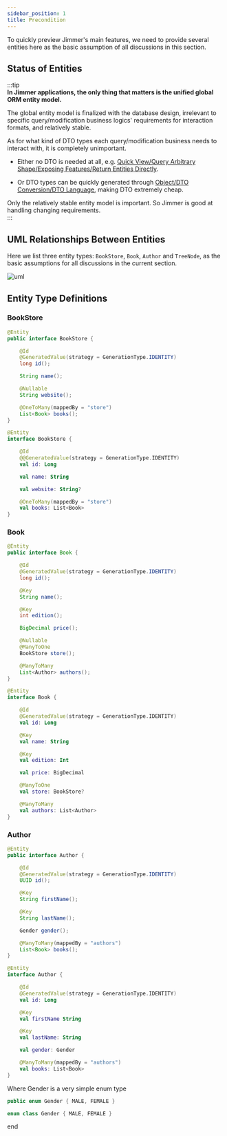 ```yaml
---
sidebar_position: 1 
title: Precondition   
---
```



To quickly preview Jimmer's main features, we need to provide several entities here as the basic assumption of all discussions in this section.  

## Status of Entities   

:::tip  
**In Jimmer applications, the only thing that matters is the unified global ORM entity model.** 

The global entity model is finalized with the database design, irrelevant to specific query/modification business logics' requirements for interaction formats, and relatively stable.   

As for what kind of DTO types each query/modification business needs to interact with, it is completely unimportant.

-   Either no DTO is needed at all, e.g. [Quick View/Query Arbitrary Shape/Exposing Features/Return Entities Directly](./fetch/export/entity).

-   Or DTO types can be quickly generated through [Object/DTO Conversion/DTO Language](../object/view/dto-language), making DTO extremely cheap.   

Only the relatively stable entity model is important. So Jimmer is good at handling changing requirements.  
:::  

## UML Relationships Between Entities 

Here we list three entity types: `BookStore`, `Book`, `Author` and `TreeNode`, as the basic assumptions for all discussions in the current section.  

![uml](@site/static/img/uml.svg)

## Entity Type Definitions 

### BookStore  

<Tabs groupId="language">
<TabItem value="java" label="Java">  

```java 
@Entity
public interface BookStore {

    @Id
    @GeneratedValue(strategy = GenerationType.IDENTITY)
    long id();

    String name();

    @Nullable
    String website();  

    @OneToMany(mappedBy = "store")
    List<Book> books();  
}
```  

</TabItem>
<TabItem value="kotlin" label="Kotlin">

```kotlin  
@Entity  
interface BookStore {

    @Id
    @@GeneratedValue(strategy = GenerationType.IDENTITY)  
    val id: Long  

    val name: String  

    val website: String?  

    @OneToMany(mappedBy = "store") 
    val books: List<Book>  
}
```  

</TabItem>
</Tabs>  

### Book  

<Tabs groupId="language">
<TabItem value="java" label="Java">  

```java
@Entity  
public interface Book {

    @Id
    @GeneratedValue(strategy = GenerationType.IDENTITY)
    long id();

    @Key  
    String name();

    @Key
    int edition();  

    BigDecimal price();  

    @Nullable  
    @ManyToOne  
    BookStore store();  

    @ManyToMany
    List<Author> authors();  
}
```  

</TabItem> 
<TabItem value="kotlin" label="Kotlin">  

```kotlin  
@Entity
interface Book {

    @Id
    @GeneratedValue(strategy = GenerationType.IDENTITY)  
    val id: Long  

    @Key
    val name: String  

    @Key  
    val edition: Int  

    val price: BigDecimal

    @ManyToOne   
    val store: BookStore?  

    @ManyToMany
    val authors: List<Author>  
}
```  

</TabItem>  
</Tabs>  

### Author  

<Tabs groupId="language">
<TabItem value="java" label="Java">  

```java 
@Entity  
public interface Author {

    @Id  
    @GeneratedValue(strategy = GenerationType.IDENTITY)
    UUID id();   

    @Key
    String firstName();  

    @Key
    String lastName();   

    Gender gender();  

    @ManyToMany(mappedBy = "authors")
    List<Book> books();   
}
```  

</TabItem>
<TabItem value="kotlin" label="Kotlin">   

```kotlin  
@Entity
interface Author {

    @Id
    @GeneratedValue(strategy = GenerationType.IDENTITY)
    val id: Long  

    @Key 
    val firstName String   

    @Key
    val lastName: String   

    val gender: Gender  

    @ManyToMany(mappedBy = "authors")
    val books: List<Book>
}
```  

</TabItem>
</Tabs>   

Where Gender is a very simple enum type  

<Tabs groupId="language">
<TabItem value="java" label="Java">  

```java
public enum Gender { MALE, FEMALE }
```  

</TabItem>
<TabItem value="kotlin" label="Kotlin">  

```kotlin
enum class Gender { MALE, FEMALE } 
```

</TabItem>
</Tabs>


end

